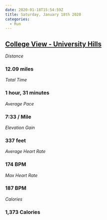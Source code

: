 ```yaml
---
date: 2020-01-18T15:54:59Z
title: Saturday, January 18th 2020
categories:
  - Run
---
```

## [College View - University Hills](https://www.strava.com/activities/3022649828)

_Distance_

### 12.09 miles

_Total Time_

### 1 hour, 31 minutes

_Average Pace_

### 7:33 / Mile

_Elevation Gain_

### 337 feet

_Average Heart Rate_

### 174 BPM

_Max Heart Rate_

### 187 BPM

_Calories_

### 1,373 Calories